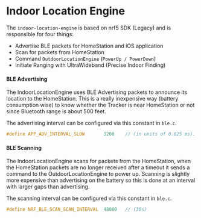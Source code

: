 # Indoor Location Engine

The `indoor-location-engine` is based on nrf5 SDK (Legacy) and is responsible for four things:

- Advertise BLE packets for HomeStation and iOS application
- Scan for packets from HomeStation
- Command `OutdoorLocationEngine` (`PowerUp / PowerDown`)
- Initiate Ranging with UltraWideband (Precise Indoor Finding)


#### BLE Advertising
The IndoorLocationEngine uses BLE Advertising packets to announce its location to the HomeStation.
This is a really inexpensive way (battery consumption wise) to know whether the Tracker is near HomeStation or not since
Bluetooth range is about 500 feet.

The advertising interval can be configured via this constant in `ble.c`.

``` c copy
#define APP_ADV_INTERVAL_SLOW       3200    // (in units of 0.625 ms). This value corresponds to 2s)
```

#### BLE Scanning
The IndoorLocationEngine scans for packets from the HomeStation, when the HomeStation packets are no longer received after a timeout it
sends a command to the OutdoorLocationEngine to power up. Scanning is slightly more expensive than advertising on the battery so
this is done at an interval with larger gaps than advertising.


The scanning interval can be configured via this constant in `ble.c`.

``` c copy
#define NRF_BLE_SCAN_SCAN_INTERVAL  48000   // (30s)
```




